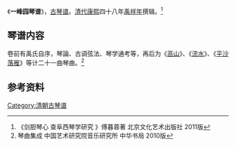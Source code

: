 《'''一峰园琴谱'''》，[[古琴谱|古琴谱]]。[[清代|清代]][[康熙|康熙]]四十八年[[禹祥年|禹祥年]]撰辑。<ref>《剑胆琴心 查阜西琴学研究 》傅暮蓉著  北京文化艺术出版社 2011版</ref>

==琴谱内容==

卷前有禹氏自序，琴論、古调弦法、琴学通考等，再后为《[[高山_(古琴曲)|高山]]》、《[[流水_(古琴曲)|流水]]》、《[[平沙落雁|平沙落雁]]》等计二十一曲琴曲。<ref>琴曲集成 中国艺术研究院音乐研究所 中华书局 2010版</ref>

==参考资料==

[[Category:清朝古琴谱|Category:清朝古琴谱]]
